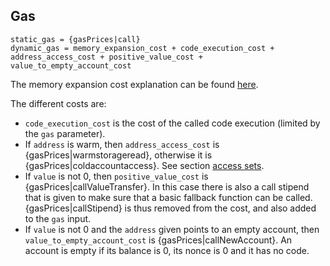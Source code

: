 ## Gas

    static_gas = {gasPrices|call}
    dynamic_gas = memory_expansion_cost + code_execution_cost + address_access_cost + positive_value_cost + value_to_empty_account_cost

The memory expansion cost explanation can be found [here](/about).

The different costs are:
 - `code_execution_cost` is the cost of the called code execution (limited by the `gas` parameter).
 - If `address` is warm, then `address_access_cost` is {gasPrices|warmstorageread}, otherwise it is {gasPrices|coldaccountaccess}. See section [access sets](/about).
 - If `value` is not 0, then `positive_value_cost` is {gasPrices|callValueTransfer}. In this case there is also a call stipend that is given to make sure that a basic fallback function can be called. {gasPrices|callStipend} is thus removed from the cost, and also added to the `gas` input.
 - If `value` is not 0 and the `address` given points to an empty account, then `value_to_empty_account_cost` is {gasPrices|callNewAccount}. An account is empty if its balance is 0, its nonce is 0 and it has no code.

